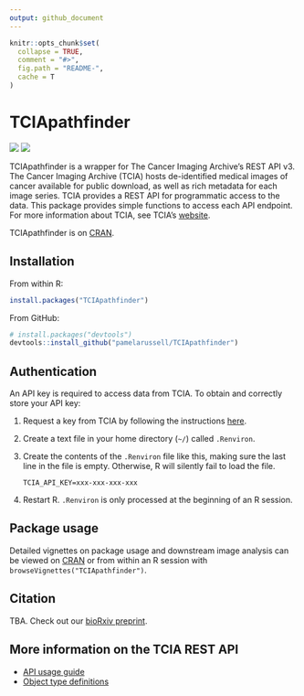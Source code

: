 ```yaml
---
output: github_document
---
```


```r
knitr::opts_chunk$set(
  collapse = TRUE,
  comment = "#>",
  fig.path = "README-",
  cache = T
)
```

# TCIApathfinder

[![](https://www.r-pkg.org/badges/version/TCIApathfinder)](https://cran.r-project.org/web/packages/TCIApathfinder/index.html) [![](http://cranlogs.r-pkg.org/badges/grand-total/TCIApathfinder?color=brightgreen)](https://cran.r-project.org/web/packages/TCIApathfinder/index.html)

TCIApathfinder is a wrapper for The Cancer Imaging Archive's REST API v3.
The Cancer Imaging Archive (TCIA) hosts de-identified medical images
of cancer available for public download, as well as rich metadata
for each image series. TCIA provides a REST API for programmatic access
to the data. This package provides simple functions to access each API 
endpoint. For more information about TCIA, see TCIA's [website](http://www.cancerimagingarchive.net/).

TCIApathfinder is on [CRAN](https://CRAN.R-project.org/package=TCIApathfinder).

## Installation

From within R:

```r
install.packages("TCIApathfinder")
```

From GitHub:

```r
# install.packages("devtools")
devtools::install_github("pamelarussell/TCIApathfinder")
```

## Authentication

An API key is required to access data from TCIA. To obtain and correctly store your API key:

1. Request a key from TCIA by following the instructions [here](https://wiki.cancerimagingarchive.net/display/Public/TCIA+Programmatic+Interface+%28REST+API%29+Usage+Guide).

2. Create a text file in your home directory (`~/`) called `.Renviron`. 

3. Create the contents of the `.Renviron` file like this, making sure the last line in the file is empty. Otherwise, R will silently fail to load the file.
  
    ```
    TCIA_API_KEY=xxx-xxx-xxx-xxx
    
    ```

4. Restart R. `.Renviron` is only processed at the beginning of an R session.

## Package usage

Detailed vignettes on package usage and downstream image analysis can be viewed on [CRAN](https://CRAN.R-project.org/package=TCIApathfinder) or from within an R session with `browseVignettes("TCIApathfinder")`.

## Citation

TBA. Check out our [bioRxiv preprint](https://www.biorxiv.org/content/early/2017/12/30/240986).

## More information on the TCIA REST API

- [API usage guide](https://wiki.cancerimagingarchive.net/display/Public/TCIA+Programmatic+Interface+%28REST+API%29+Usage+Guide)
- [Object type definitions](https://wiki.cancerimagingarchive.net/display/Public/TCIA+API+Return+Values)






